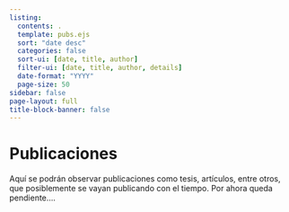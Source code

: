 ```yaml
---
listing:
  contents: .
  template: pubs.ejs
  sort: "date desc"
  categories: false
  sort-ui: [date, title, author]
  filter-ui: [date, title, author, details]
  date-format: "YYYY"
  page-size: 50
sidebar: false
page-layout: full
title-block-banner: false
---
```


# Publicaciones

Aquí se podrán observar publicaciones como tesis, artículos, entre otros, que posiblemente se vayan publicando con el tiempo. Por ahora queda pendiente.... 